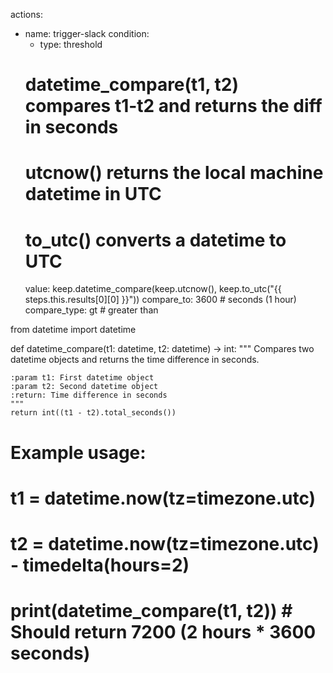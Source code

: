 actions:
  - name: trigger-slack
    condition:
      - type: threshold
    # datetime_compare(t1, t2) compares t1-t2 and returns the diff in seconds
    #   utcnow() returns the local machine datetime in UTC
    #   to_utc() converts a datetime to UTC
    value: keep.datetime_compare(keep.utcnow(), keep.to_utc("{{ steps.this.results[0][0] }}"))
    compare_to: 3600 # seconds (1 hour)
    compare_type: gt # greater than


from datetime import datetime

def datetime_compare(t1: datetime, t2: datetime) -> int:
    """
    Compares two datetime objects and returns the time difference in seconds.

    :param t1: First datetime object
    :param t2: Second datetime object
    :return: Time difference in seconds
    """
    return int((t1 - t2).total_seconds())

# Example usage:
# t1 = datetime.now(tz=timezone.utc)
# t2 = datetime.now(tz=timezone.utc) - timedelta(hours=2)
# print(datetime_compare(t1, t2))  # Should return 7200 (2 hours * 3600 seconds)
